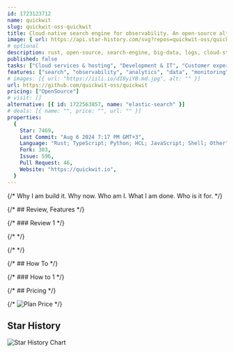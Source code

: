 ```yaml
---
id: 1723123712
name: quickwit
slug: quickwit-oss-quickwit
title: Cloud-native search engine for observability. An open-source alternative to Datadog, Elasticsearch, Loki, and Tempo.
image: { url: https://api.star-history.com/svg?repos=quickwit-oss/quickwit }
# optional
description: rust, open-source, search-engine, big-data, logs, cloud-storage, cloud-native, log-management, distributed-tracing, tantivy,  ,
published: false
tasks: ["Cloud services & hosting", "Development & IT", "Customer experience"]
features: ["search", "observability", "analytics", "data", "monitoring"]
# images: [{ url: "https://iili.io/dI8yiYB.md.jpg", alt: "" }]
url: https://github.com/quickwit-oss/quickwit
pricing: ["OpenSource"]
# visit: []
alternative: [{ id: 1722563857, name: "elastic-search" }]
# deals: [{ name: "", price: "", url: "" }]
properties:
  {
    Star: 7469,
    Last Commit: "Aug 6 2024 7:17 PM GMT+3",
    Language: "Rust; TypeScript; Python; HCL; JavaScript; Shell; Other",
    Fork: 303,
    Issue: 596,
    Pull Request: 46,
    Website: "https://quickwit.io",
  }
---
```


{/* Why I am build it. Why now. Who am I. What I am done. Who is it for. */}

{/* ## Review, Features */}

{/* ### Review 1 */}

{/* <DetailYoutube videoId="" startTime={0} /> */}

{/* <Twitters ids=[] /> */}

{/* ## How To */}

{/* ### How to 1 */}

{/* ## Pricing */}

{/* <Img src="" alt="Plan Price" /> */}

## Star History

![Star History Chart](https://api.star-history.com/svg?repos=quickwit-oss/quickwit)
